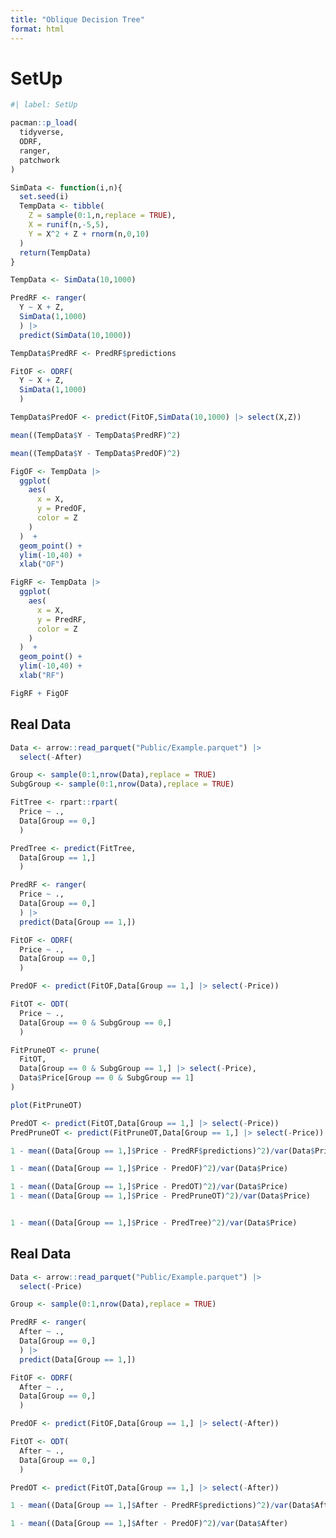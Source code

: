 ```yaml
---
title: "Oblique Decision Tree"
format: html
---
```


# SetUp

```r
#| label: SetUp

pacman::p_load(
  tidyverse,
  ODRF,
  ranger,
  patchwork
)

SimData <- function(i,n){
  set.seed(i)
  TempData <- tibble(
    Z = sample(0:1,n,replace = TRUE),
    X = runif(n,-5,5),
    Y = X^2 + Z + rnorm(n,0,10)
  )
  return(TempData)
}

TempData <- SimData(10,1000)

PredRF <- ranger(
  Y ~ X + Z,
  SimData(1,1000)
  ) |> 
  predict(SimData(10,1000))

TempData$PredRF <- PredRF$predictions

FitOF <- ODRF(
  Y ~ X + Z,
  SimData(1,1000)
  )

TempData$PredOF <- predict(FitOF,SimData(10,1000) |> select(X,Z))

mean((TempData$Y - TempData$PredRF)^2)

mean((TempData$Y - TempData$PredOF)^2)

FigOF <- TempData |> 
  ggplot(
    aes(
      x = X,
      y = PredOF,
      color = Z
    )
  )  +
  geom_point() +
  ylim(-10,40) +
  xlab("OF")

FigRF <- TempData |> 
  ggplot(
    aes(
      x = X,
      y = PredRF,
      color = Z
    )
  )  +
  geom_point() +
  ylim(-10,40) +
  xlab("RF")

FigRF + FigOF
```

## Real Data

```r
Data <- arrow::read_parquet("Public/Example.parquet") |> 
  select(-After)

Group <- sample(0:1,nrow(Data),replace = TRUE)
SubgGroup <- sample(0:1,nrow(Data),replace = TRUE)

FitTree <- rpart::rpart(
  Price ~ .,
  Data[Group == 0,]
  )

PredTree <- predict(FitTree,
  Data[Group == 1,]
  )

PredRF <- ranger(
  Price ~ .,
  Data[Group == 0,]
  ) |> 
  predict(Data[Group == 1,])

FitOF <- ODRF(
  Price ~ .,
  Data[Group == 0,]
  )

PredOF <- predict(FitOF,Data[Group == 1,] |> select(-Price))

FitOT <- ODT(
  Price ~ .,
  Data[Group == 0 & SubgGroup == 0,]
  )

FitPruneOT <- prune(
  FitOT,
  Data[Group == 0 & SubgGroup == 1,] |> select(-Price),
  Data$Price[Group == 0 & SubgGroup == 1]
)

plot(FitPruneOT)

PredOT <- predict(FitOT,Data[Group == 1,] |> select(-Price))
PredPruneOT <- predict(FitPruneOT,Data[Group == 1,] |> select(-Price))

1 - mean((Data[Group == 1,]$Price - PredRF$predictions)^2)/var(Data$Price)

1 - mean((Data[Group == 1,]$Price - PredOF)^2)/var(Data$Price)

1 - mean((Data[Group == 1,]$Price - PredOT)^2)/var(Data$Price)
1 - mean((Data[Group == 1,]$Price - PredPruneOT)^2)/var(Data$Price)


1 - mean((Data[Group == 1,]$Price - PredTree)^2)/var(Data$Price)

```


## Real Data

```r
Data <- arrow::read_parquet("Public/Example.parquet") |> 
  select(-Price)

Group <- sample(0:1,nrow(Data),replace = TRUE)

PredRF <- ranger(
  After ~ .,
  Data[Group == 0,]
  ) |> 
  predict(Data[Group == 1,])

FitOF <- ODRF(
  After ~ .,
  Data[Group == 0,]
  )

PredOF <- predict(FitOF,Data[Group == 1,] |> select(-After))

FitOT <- ODT(
  After ~ .,
  Data[Group == 0,]
  )

PredOT <- predict(FitOT,Data[Group == 1,] |> select(-After))

1 - mean((Data[Group == 1,]$After - PredRF$predictions)^2)/var(Data$After)

1 - mean((Data[Group == 1,]$After - PredOF)^2)/var(Data$After)

```

